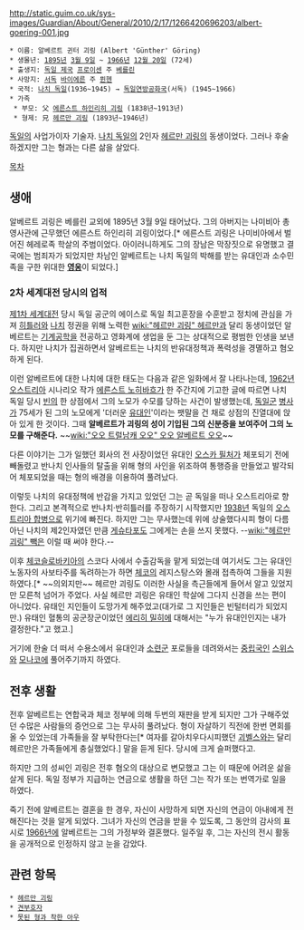 http://static.guim.co.uk/sys-images/Guardian/About/General/2010/2/17/1266420696203/albert-goering-001.jpg

 * 이름: 알베르트 귄터 괴링 (Albert 'Günther' Göring)
 * 생몰년: [[1895년]] [[3월 9일]] ~ [[1966년]] [[12월 20일]] (72세)
 * 출생지: [[독일 제국]] [[프로이센]] 주 [[베를린]]
 * 사망지: [[서독]] [[바이에른]] 주 [[뮌헨]]
 * 국적: [[나치 독일]](1936~1945) → [[독일연방공화국]](서독) (1945~1966)
 * 가족
  * 부모: 父 [[에른스트 하인리히 괴링]] (1838년~1913년)
  * 형제: 兄 [[헤르만 괴링]] (1893년~1946년)

[[독일]]의 사업가이자 기술자.
[[나치 독일]]의 2인자 [[헤르만 괴링]]의 동생이었다. 그러나 후술하겠지만 그는 형과는 다른 삶을 살았다.

[[목차]]

== 생애 ==
알베르트 괴링은 베를린 교외에 1895년 3월 9일 태어났다. 그의 아버지는 나미비아 총영사관에 근무했던 에른스트 하인리히 괴링이었다.[* 에른스트 괴링은 나미비아에서 벌어진 헤레로족 학살의 주범이었다. 아이러니하게도 그의 장남은 막장짓으로 유명했고 결국에는 범죄자가 되었지만 차남인 알베르트는 나치 독일의 박해를 받는 유대인과 소수민족을 구한 위대한 '''[[영웅]]'''이 되었다.]

=== 2차 세계대전 당시의 업적 ===
[[제1차 세계대전]] 당시 독일 공군의 에이스로 독일 최고훈장을 수훈받고 정치에 관심을 가져 [[히틀러]]와 [[나치]] 정권을 위해 노력한 [[wiki:"헤르만 괴링" 헤르만]]과 달리 동생이었던 알베르트는 [[기계공학]]을 전공하고 영화계에 생업을 둔 그는 상대적으로 평범한 인생을 보낸다. 하지만 나치가 집권하면서 알베르트는 나치의 반유대정책과 폭력성을 경멸하고 혐오하게 된다.

이런 알베르트에 대한 나치에 대한 태도는 다음과 같은 일화에서 잘 나타나는데, [[1962년]] [[오스트리아]] 시나리오 작가 [[에른스트 노히바흐]]가 한 주간지에 기고한 글에 따르면 나치 독일 당시 [[빈]]의 한 상점에서 그의 노모가 수모를 당하는 사건이 발생했는데, [[독일군]] [[병사]]가 75세가 된 그의 노모에게 '더러운 [[유대인]]'이라는 팻말을 건 채로 상점의 진열대에 앉아 있게 한 것이다. 그때 '''알베르트가 괴링의 성이 기입된 그의 신분증을 보여주어 그의 노모를 구해준다.''' ~~[[wiki:"오오 트럴남캐 오오" 오오 알베르트 오오]]~~

다른 이야기는 그가 일했던 회사의 전 사장이었던 유대인 [[오스카 필처]]가 체포되기 전에 빼돌렸고 반나치 인사들의 탈출을 위해 형의 사인을 위조하여 통행증을 만들었고 발각되어 체포되었을 때는 형의 배경을 이용하여 풀려났다.

이렇듯 나치의 유대정책에 반감을 가지고 있었던 그는 곧 독일을 떠나 오스트리아로 향한다. 그리고 본격적으로 반나치·반히틀러를 주장하기 시작했지만 [[1938년]] 독일의 [[오스트리아 합병]]으로 위기에 빠진다. 하지만 그는 무사했는데 위에 상술했다시피 형이 다름아닌 나치의 제2인자였던 만큼 [[게슈타포]]도 그에게는 손을 쓰지 못했다. --[[wiki:"헤르만 괴링" 빽]]은 이럴 때 써야 한다.--

이후 [[체코슬로바키아]]의 스코다 사에서 수출감독을 맡게 되었는데 여기서도 그는 유대인 노동자의 사보타주를 독려하는가 하면 [[체코]]의 레지스탕스와 몰래 접촉하여 그들을 지원하였다.[* ~~의외지만~~ 헤르만 괴링도 이러한 사실을 측근들에게 들어서 알고 있었지만 모른척 넘어가 주었다. 사실 헤르만 괴링은 유태인 학살에 그다지 신경을 쓰는 편이 아니었다. 유태인 지인들이 도망가게 해주었고(대가로 그 지인들은 빈털터리가 되었지만.) 유태인 혈통의 공군장군이었던 [[에리히 밀히]]에 대해서는 "누가 유대인인지는 내가 결정한다."고 했고.]

거기에 한술 더 떠서 수용소에서 유대인과 [[소련군]] 포로들을 데려와서는 [[중립국]]인 [[스위스]]와 [[모나코]]에 풀어주기까지 하였다.

== 전후 생활 ==
전후 알베르트는 연합국과 체코 정부에 의해 두번의 재판을 받게 되지만 그가 구해주었던 수많은 사람들의 증언으로 그는 무사히 풀려났다. 형이 자살하기 직전에 한번 면회를 올 수 있었는데 가족들을 잘 부탁한다는[* 여자를 갈아치우다시피했던 [[괴벨스]]와는 달리 헤르만은 가족들에게 충실했었다.] 말을 듣게 된다. 당시에 크게 슬퍼했다고.

하지만 그의 성씨인 괴링은 전후 혐오의 대상으로 변모했고 그는 이 때문에 어려운 삶을 살게 된다. 독일 정부가 지급하는 연금으로 생활을 하던 그는 작가 또는 번역가로 일을 하였다.

죽기 전에 알베르트는 결혼을 한 경우, 자신이 사망하게 되면 자신의 연금이 아내에게 전해진다는 것을 알게 되었다. 그녀가 자신의 연금을 받을 수 있도록, 그 동안의 감사의 표시로 [[1966년]]에 알베르트는 그의 가정부와 결혼했다. 일주일 후, 그는 자신의 전시 활동을 공개적으로 인정하지 않고 눈을 감았다.

== 관련 항목 ==
 * [[헤르만 괴링]]
 * [[견부호자]]
 * [[못된 형과 착한 아우]]
